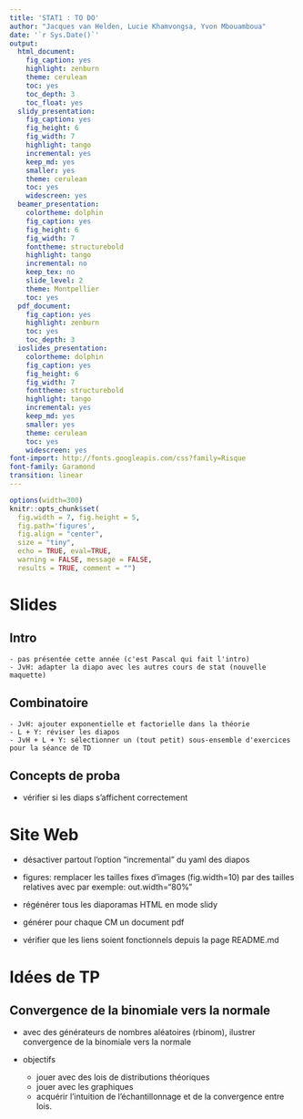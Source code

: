 ```yaml
---
title: 'STAT1 : TO DO'
author: "Jacques van Helden, Lucie Khamvongsa, Yvon Mbouamboua"
date: '`r Sys.Date()`'
output:
  html_document:
    fig_caption: yes
    highlight: zenburn
    theme: cerulean
    toc: yes
    toc_depth: 3
    toc_float: yes
  slidy_presentation:
    fig_caption: yes
    fig_height: 6
    fig_width: 7
    highlight: tango
    incremental: yes
    keep_md: yes
    smaller: yes
    theme: cerulean
    toc: yes
    widescreen: yes
  beamer_presentation:
    colortheme: dolphin
    fig_caption: yes
    fig_height: 6
    fig_width: 7
    fonttheme: structurebold
    highlight: tango
    incremental: no
    keep_tex: no
    slide_level: 2
    theme: Montpellier
    toc: yes
  pdf_document:
    fig_caption: yes
    highlight: zenburn
    toc: yes
    toc_depth: 3
  ioslides_presentation:
    colortheme: dolphin
    fig_caption: yes
    fig_height: 6
    fig_width: 7
    fonttheme: structurebold
    highlight: tango
    incremental: yes
    keep_md: yes
    smaller: yes
    theme: cerulean
    toc: yes
    widescreen: yes
font-import: http://fonts.googleapis.com/css?family=Risque
font-family: Garamond
transition: linear
---
```


```r
options(width=300)
knitr::opts_chunk$set(
  fig.width = 7, fig.height = 5, 
  fig.path='figures',
  fig.align = "center", 
  size = "tiny", 
  echo = TRUE, eval=TRUE, 
  warning = FALSE, message = FALSE, 
  results = TRUE, comment = "")
```


# Slides


## Intro

    - pas présentée cette année (c'est Pascal qui fait l'intro)
    - JvH: adapter la diapo avec les autres cours de stat (nouvelle maquette)

## Combinatoire

    - JvH: ajouter exponentielle et factorielle dans la théorie
    - L + Y: réviser les diapos
    - JvH + L + Y: sélectionner un (tout petit) sous-ensemble d'exercices pour la séance de TD


## Concepts de proba

- vérifier si les diaps s'affichent correctement


# Site Web

- désactiver partout l'option "incremental" du yaml des diapos
- figures: remplacer les tailles fixes d'images (fig.width=10) par des tailles relatives avec par exemple: out.width="80%"

- régénérer tous les diaporamas HTML en mode slidy

- générer pour chaque CM un document pdf 
- vérifier que les liens soient fonctionnels depuis la page README.md

# Idées de TP


## Convergence de la binomiale vers la normale

- avec des générateurs de nombres aléatoires (rbinom), ilustrer convergence de la binomiale vers la normale

- objectifs

    - jouer avec des lois de distributions théoriques
    - jouer avec les graphiques
    - acquérir l'intuition de l'échantillonnage et de la convergence entre lois. 


